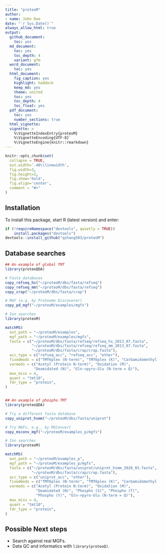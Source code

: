 ```yaml
---
title: "proteoM"
author:
- name: John Doe
date: "`r Sys.Date()`"
always_allow_html: true
output:
  github_document:
    toc: yes
  md_document:
    toc: yes
    toc_depth: 4
    variant: gfm
  word_document:
    toc: yes
  html_document:
    fig_caption: yes
    highlight: haddock
    keep_md: yes
    theme: united
    toc: yes
    toc_depth: 4
    toc_float: yes
  pdf_document:
    toc: yes
    number_sections: true
  html_vignette: 
  vignette: >
    %\VignetteIndexEntry{proteoM}
    %\VignetteEncoding{UTF-8}`
    %\VignetteEngine{knitr::rmarkdown}
---
```


```r
knitr::opts_chunk$set(
  collapse = TRUE,
  out.width='.40\\linewidth',
  fig.width=3,
  fig.height=3,
  fig.show='hold',
  fig.align='center',
  comment = "#>"
)
```


## Installation

To install this package, start R (latest version) and enter:

```r
if (!requireNamespace("devtools", quietly = TRUE))
    install.packages("devtools")
devtools::install_github("qzhang503/proteoM")
```

## Database searches

``` r
## An example of global TMT
library(proteoQDA)

# Fasta databases 
copy_refseq_hs("~/proteoM/dbs/fasta/refseq")
copy_refseq_mm("~/proteoM/dbs/fasta/refseq")
copy_crap("~/proteoM/dbs/fasta/crap")

# MGF (e.g. by Proteome Discoverer)
copy_pd_mgf("~/proteoM/examples/mgfs")

# Ion searches
library(proteoM)

matchMS(
  out_path = "~/proteoM/examples", 
  mgf_path = "~/proteoM/examples/mgfs",
  fasta = c("~/proteoM/dbs/fasta/refseq/refseq_hs_2013_07.fasta", 
            "~/proteoM/dbs/fasta/refseq/refseq_mm_2013_07.fasta", 
            "~/proteoM/dbs/fasta/crap/crap.fasta"), 
  acc_type = c("refseq_acc", "refseq_acc", "other"), 
  fixedmods = c("TMT6plex (N-term)", "TMT6plex (K)", "Carbamidomethyl (C)"),
  varmods = c("Acetyl (Protein N-term)", "Oxidation (M)",
             "Deamidated (N)", "Gln->pyro-Glu (N-term = Q)"),
  max_miss = 4, 
  quant = "tmt10", 
  fdr_type = "protein", 
)


## An example of phospho TMT
library(proteoQDA)

# Try a different fasta database
copy_uniprot_hsmm("~/proteoM/dbs/fasta/uniprot")

# Try MGFs, e.g., by MSConvert
copy_msconv_mgf("~/proteoM/examples_p/mgfs")

# Ion searches
library(proteoM)

matchMS(
  out_path = "~/proteoM/examples_p", 
  mgf_path = "~/proteoM/examples_p/mgfs",
  fasta = c("~/proteoM/dbs/fasta/uniprot/uniprot_hsmm_2020_03.fasta", 
            "~/proteoM/dbs/fasta/crap/crap.fasta"), 
  acc_type = c("uniprot_acc", "other"), 
  fixedmods = c("TMT6plex (N-term)", "TMT6plex (K)", "Carbamidomethyl (C)"), 
  varmods = c("Acetyl (Protein N-term)", "Oxidation (M)", 
              "Deamidated (N)", "Phospho (S)", "Phospho (T)", 
              "Phospho (Y)", "Gln->pyro-Glu (N-term = Q)"), 
  max_miss = 4, 
  quant = "tmt10", 
  fdr_type = "protein", 
)
```

## Possible Next steps

-   Search against real MGFs.
-   Data QC and informatics with `library(proteoQ)`.

